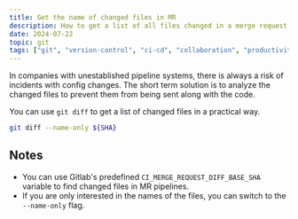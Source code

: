 ```yaml
---
title: Get the name of changed files in MR
description: How to get a list of all files changed in a merge request using Git commands.
date: 2024-07-22
topic: git
tags: ["git", "version-control", "ci-cd", "collaboration", "productivity"]
---
```


In companies with unestablished pipeline systems, there is always a risk of incidents with config changes. The short term solution is to analyze the changed files to prevent them from being sent along with the code.

You can use `git diff` to get a list of changed files in a practical way.

```bash
git diff --name-only ${SHA}
```

## Notes

- You can use Gitlab's predefined `CI_MERGE_REQUEST_DIFF_BASE_SHA` variable to find changed files in MR pipelines.
- If you are only interested in the names of the files, you can switch to the `--name-only` flag.